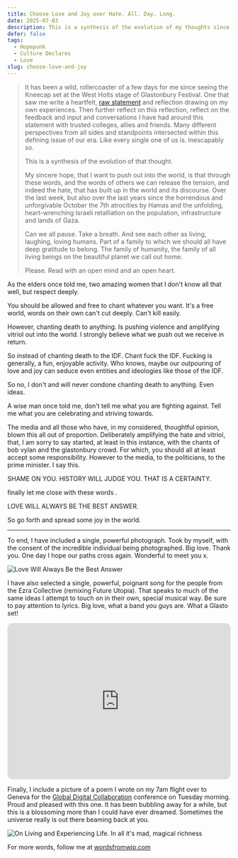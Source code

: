 ```yaml
---
title: Choose Love and Joy over Hate. All. Day. Long.
date: 2025-07-03
description: This is a synthesis of the evolution of my thoughts since making a statement on Gaza after witnessing the Kneecap set.
defer: false
tags:
  - Hopepunk
  - Culture Declares
  - Love
slug: choose-love-and-joy
---
```


> It has been a wild, rollercoaster of a few days for me since seeing the Kneecap
> set at the West Holts stage of Glastonbury Festival. One that saw me write a heartfelt,
> [raw statement](https://futurewip.com/a-statement-on-gaza) and reflection drawing on my own experiences. 
> Then further reflect on this reflection, reflect on the feedback and input and conversations I have had around this statement with
> trusted colleges, allies and friends. Many different perspectives from all sides and standpoints 
> intersected within this defining issue of our era. Like every single one of us is. Inescapably so.
>
> This is a synthesis of the evolution of that thought.
>
> My sincere hope, that I want to push out into the world, is that through these words, and the words of others
> we can release the tension, and indeed the hate, that has built up in the world and its discourse. Over the last week,
> but also over the last years since the horrendous and unforgivable October the 7th atrocities by Hamas
> and the unfolding, heart-wrenching Israeli retalliation on the population, infrastructure and lands of Gaza.
>
> Can we all pause. Take a breath. And see each other as living, laughing, loving humans. Part of a family to which we should all have deep gratitude to belong.
> The family of humanity, the family of all living beings on the beautiful planet we call out home.
>
> Please. Read with an open mind and an open heart.


As the elders once told me, two amazing women that I don't know all that well, but respect deeply.

You should be allowed and free to chant whatever you want. It's a free world, words on their own can't cut deeply. Can't kill easily.

However, chanting death to anything. Is pushing violence and amplifying vitriol out into the world. I strongly believe what we push out we receive in return.

So instead of chanting death to the IDF. Chant fuck the IDF. Fucking is generally, a fun, enjoyable activity. Who knows, maybe our outpouring of love and joy can seduce even entities and ideologies like those of the IDF.

So no, I don't and will never condone chanting death to anything. Even ideas.

A wise man once told me, don't tell me what you are fighting against. Tell me what you are celebrating and striving towards.

The media and all those who have, in my considered, thoughtful opinion, blown this all out of proportion. Deliberately amplifying the hate and vitriol, that, I am sorry to say started, at least in this instance, with the chants of bob vylan and the glastonbury crowd. For which, you should all at least accept some responsibility. However to the media, to the politicians, to the prime minister. I say this.

SHAME ON YOU. HISTORY WILL JUDGE YOU. THAT IS A CERTAINTY.

finally let me close with these words .

LOVE WILL ALWAYS BE THE BEST ANSWER.

So go forth and spread some joy in the world.

<hr/>

To end, I have included a single, powerful photograph. Took by myself, with the consent of the incredible individual being photographed. Big love. Thank you. One day I hope our paths cross again. Wonderful to meet you x.

![Love Will Always Be the Best Answer](./lovetatbest.jpg)

I have also selected a single, powerful, poignant song for the people from the Ezra Collective (remixing Future Utopia). That speaks to much of the same ideas I attempt to touch on in their own, special musical way. Be sure to pay attention to lyrics. Big love, what a band you guys are. What a Glasto set!

<iframe style="border-radius:12px" src="https://open.spotify.com/embed/track/0gSLaX91J2Cs9cWXqsRc4X?utm_source=generator" width="100%" height="352" frameBorder="0" allowfullscreen="" allow="autoplay; clipboard-write; encrypted-media; fullscreen; picture-in-picture" loading="lazy"></iframe>

Finally, I include a picture of a poem I wrote on my 7am flight over to Geneva for the [Global Digital Collaboration](https://globaldigitalcollaboration.org) conference on Tuesday morning. Proud and pleased with this one. It has been bubbling away for a while, but this is a blossoming more than I could have ever dreamed. Sometimes the universe really is out there beaming back at you.

![On Living and Experiencing Life. In all it's mad, magical richness](./magic-poem.jpg)

For more words, follow me at [wordsfromwip.com](https://wordsfromwip.com)
